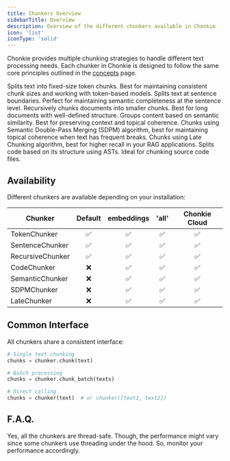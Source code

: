 ```yaml
---
title: Chunkers Overview
sidebarTitle: Overview
description: Overview of the different chunkers available in Chonkie
icon: 'list'
iconType: 'solid'
---
```


Chonkie provides multiple chunking strategies to handle different text processing needs. Each chunker in Chonkie is designed to follow the same core principles
outlined in the [concepts](/getting-started/concepts) page.

<CardGroup cols={2}>
  <Card
    title="TokenChunker"
    icon="scissors"
    href="/chunkers/token-chunker"
  >
    Splits text into fixed-size token chunks. Best for maintaining consistent chunk sizes and working with token-based models.
  </Card>
  <Card
    title="SentenceChunker"
    icon="align-left"
    href="/chunkers/sentence-chunker"
  >
    Splits text at sentence boundaries. Perfect for maintaining semantic completeness at the sentence level.
  </Card>
  <Card
    title="RecursiveChunker"
    icon="chart-tree-map"
    href="/chunkers/recursive-chunker"
  >
    Recursively chunks documents into smaller chunks. Best for long documents with well-defined structure.
  </Card>
  <Card
    title="SemanticChunker"
    icon="brain"
    href="/chunkers/semantic-chunker"
  >
    Groups content based on semantic similarity. Best for preserving context and topical coherence.
  </Card>
  <Card
    title="SDPMChunker"
    icon="brain"
    href="/chunkers/sdpm-chunker"
  >
    Chunks using Semantic Double-Pass Merging (SDPM) algorithm, best for maintaining topical coherence when text has frequent breaks. 
  </Card>
  <Card
    title="LateChunker"
    icon="clock"
    href="/chunkers/late-chunker"
  >
    Chunks using Late Chunking algorithm, best for higher recall in your RAG applications.
  </Card>
  <Card
    title="CodeChunker"
    icon="laptop"
    href="/chunkers/code-chunker"
  >
    Splits code based on its structure using ASTs. Ideal for chunking source code files.
  </Card>
</CardGroup>

## Availability

Different chunkers are available depending on your installation:

| Chunker         | Default | embeddings | 'all' | Chonkie Cloud |
|-----------------|:-------:|:----------:|:-----:|:-------------:|
| TokenChunker    | ✅      | ✅         | ✅    | ✅            |
| SentenceChunker | ✅      | ✅         | ✅    | ✅            |
| RecursiveChunker| ✅      | ✅         | ✅    | ✅            |
| CodeChunker     | ❌      | ✅          | ✅    | ✅            |
| SemanticChunker | ❌      | ✅         | ✅    | ✅            |
| SDPMChunker     | ❌      | ✅         | ✅    | ✅            |
| LateChunker     | ❌      | ✅         | ✅    | ✅            |

## Common Interface

All chunkers share a consistent interface:

```python
# Single text chunking
chunks = chunker.chunk(text)

# Batch processing
chunks = chunker.chunk_batch(texts)

# Direct calling
chunks = chunker(text)  # or chunker([text1, text2])
```

## F.A.Q.

<AccordionGroup>
  <Accordion title="Are all the chunkers thread-safe?" icon="reel">
    Yes, all the chunkers are thread-safe. Though, the performance might vary since some chunkers use threading under the hood. So, monitor your performance accordingly.
  </Accordion>
</AccordionGroup>